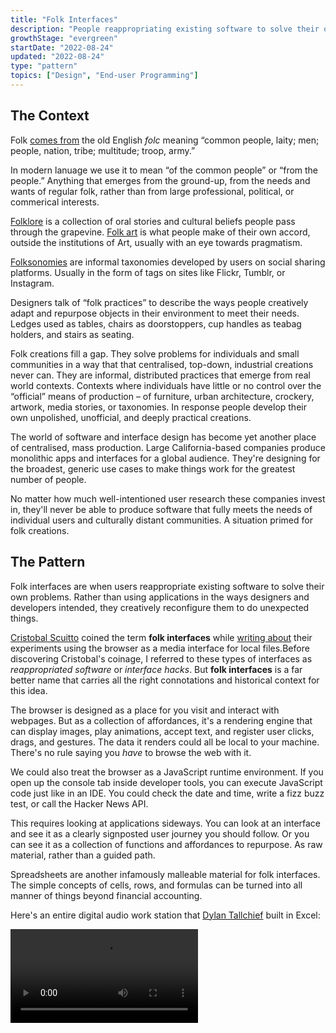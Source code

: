 ```yaml
---
title: "Folk Interfaces"
description: "People reappropriating existing software to solve their own unique problems"
growthStage: "evergreen"
startDate: "2022-08-24"
updated: "2022-08-24"
type: "pattern"
topics: ["Design", "End-user Programming"]
---
```


<h2 className="micro">The Context</h2>

Folk [comes from](https://www.etymonline.com/word/folk) the old English _folc_ meaning “common people, laity; men; people, nation, tribe; multitude; troop, army.”

In modern lanuage we use it to mean “of the common people” or “from the people.” Anything that emerges from the ground-up, from the needs and wants of regular folk, rather than from large professional, political, or commerical interests.

[Folklore](https://en.wikipedia.org/wiki/Folklore) is a collection of oral stories and cultural beliefs people pass through the grapevine. [Folk art](https://en.wikipedia.org/wiki/Folklore) is what people make of their own accord, outside the institutions of Art, usually with an eye towards pragmatism.

<TwoColumn alignItems="top" maxWidth="1300px" margin="0 auto var(--space-l)">

<BasicImage width="652px" height="423px" src="/images/posts/folk-interfaces/folkart1-squashed_pp1mvi.jpg" alt="Finnish folkart figurines" sourceUrl="https://www.flickr.com/photos/altfelix11/52280519722/in/pool-figgjonymollebjornwinbladarabia/" sourceTitle="Flickr" showalt />

<BasicImage width="583px" height="423px" src="/images/posts/folk-interfaces/folkart2-squashed_l8tts2.jpg" alt="Czechoslovak folkart matchbox covers" sourceUrl="https://www.flickr.com/photos/maraid/" sourceTitle="Flickr" showalt />

</TwoColumn>

[Folksonomies](https://en.wikipedia.org/wiki/Folksonomy) are informal taxonomies developed by users on social sharing platforms. Usually in the form of tags on sites like Flickr, Tumblr, or Instagram.

Designers talk of “folk practices” to describe the ways people creatively adapt and repurpose objects in their environment to meet their needs. Ledges used as tables, chairs as doorstoppers, cup handles as teabag holders, and stairs as seating.

<TwoColumn alignItems="top" maxWidth="1000px" margin="0 auto var(--space-l)">

<BasicImage src="/images/posts/folk-interfaces/designf1_eytbvh.jpg" alt="An impromtu table" sourceUrl="https://www.flickr.com/photos/withassociates/3170374666/in/photolist-7d6xg-4HCE7i-2RNw6-47k8M-2GCsq-2ubh5-2mYa2-eTg74y-78UY9B-5Q9ZWb-axbq8b-9QUdR-b2e97-8svSq-agv4Z-qhcqL-8svNR-siMPo-9X5FG-8suTx-8svwN-25CN7-48iZF-aBAm2-4zHWVM-4zMTVE-4zCMVP-4zz1wv-2ze22-4zEFBP-7Te57i-78UY6e-6Vt7g5-7zkzyw-3GXF3K-4A6ESm-r5UJd-oeM3ru-78YPQJ-oyarep-oeVaFo-78UY1T-G2L9t-6Vt745-cH4m9-4zHbHV-4jziP7-gJpyA-gJpyY-gJpyo" sourceTitle="Flickr" showalt />

<BasicImage src="/images/posts/folk-interfaces/designf2_jfwxje.jpg" alt="An impromtu cup holder" sourceUrl="https://www.flickr.com/photos/whenitwas/526683840/in/photolist-7X1m7U-8ABefZ-8ABegk-8ABege-7aMjFF-8ABefH-7Thjaq-7Te4Sp-6fKiEP-4zJSZw-72d1Rn-6fQbbW-3AhNEr-3BQqSY-6kuMwE-321RfW-59iQDE-4zGqxT-6fKiRt-sYBiW-8svFt-dSMbC-8svYE-3BEa4y-6fKimt-59iQw1-6dvjvC-pJrgt-m15Tx-6Nrqan-oXqagP-7Thj4s-3AoZw9-NxoKS-4STDGG-3BQ5vm-5sytML-QamEh-pfNsSu-sYBkt-5vDM2j-Qb4Qz-gLWyZ-dPUzu-dPQ4X-Qb2uk-ucY5U8-QanxC-3AndG5-8sv2F" sourceTitle="Flickr" showalt />

</TwoColumn>

Folk creations fill a gap. They solve problems for individuals and small communities in a way that that centralised, top-down, industrial creations never can. They are informal, distributed practices that emerge from real world contexts. Contexts where individuals have little or no control over the “official” means of production – of furniture, urban architecture, crockery, artwork, media stories, or taxonomies. In response people develop their own unpolished, unofficial, and deeply practical creations.

The world of software and interface design has become yet another place of centralised, mass production. Large California-based companies produce monolithic apps and interfaces for a global audience. They're designing for the broadest, generic use cases to make things work for the greatest number of people. 

No matter how much well-intentioned user research these companies invest in, they'll never be able to produce software that fully meets the needs of individual users and culturally distant communities. A situation primed for folk creations.

<Spacer size="small" />

<h2 className="micro">The Pattern</h2>

Folk interfaces are when users reappropriate existing software to solve their own problems. Rather than using applications in the ways designers and developers intended, they creatively reconfigure them to do unexpected things.

[Cristobal Scuitto](https://cristobal.space/) coined the term **folk interfaces** while [writing about](https://cristobal.space/writing/folk) their experiments using the browser as a media interface for local files.<Footnote idName={1}>Before discovering Cristobal's coinage, I referred to these types of interfaces as _reappropriated software_ or  _interface hacks_. But **folk interfaces** is a far better name that carries all the right connotations and historical context for this idea.</Footnote>

<ImageFrame width="800px" src="/images/posts/folk-interfaces/cristobal_vvbmex.jpg" alt="Cristobal's browser-as-media-interface" showalt />

The browser is designed as a place for you visit and interact with webpages. But as a collection of affordances, it's a rendering engine that can display images, play animations, accept text, and register user clicks, drags, and gestures. The data it renders could all be local to your machine. There's no rule saying you _have_ to browse the web with it.

We could also treat the browser as a JavaScript runtime environment. If you open up the console tab inside developer tools, you can execute JavaScript code just like in an IDE. You could check the date and time, write a fizz buzz test, or call the Hacker News API.

<BasicImage margin="0.5rem auto 3rem" width="1100px" src="/images/posts/folk-interfaces/browserja-squish_zkfsbo.jpg" alt="Using the built-in browser console as a JavaScript runtime environment" showalt />

This requires looking at applications sideways. You can look at an interface and see it as a clearly signposted user journey you should follow. Or you can see it as a collection of functions and affordances to repurpose. As raw material, rather than a guided path.

Spreadsheets are another infamously malleable material for folk interfaces. The simple concepts of cells, rows, and formulas can be turned into all manner of things beyond financial accounting.

Here's an entire digital audio work station that [Dylan Tallchief](https://www.youtube.com/channel/UCIu2Fj4x_VMn2dgSB1bFyQA) built in Excel:

<Video src="https://www.youtube.com/embed/RFdCM2kHL64" />

<Spacer size="medium" />

Spreadsheet art is another reappropriation of the interface. People make elaborate pixel art images by colouring in the cells.

<ImageFrame margin="1rem auto" width="800px" src="/images/posts/folk-interfaces/sheetart1_sqlxek.png" alt="The manga character Conan Edogawa created in Microsoft Excel" showalt sourceUrl="https://www.deviantart.com/reijr/art/microsoft-excel-conan-edogawa-777087209" sourceTitle="reijr" />

<ImageFrame margin="2rem auto 3rem" width="800px" src="/images/posts/folk-interfaces/sheetart2_gjavhv.jpg" alt="Nyan Cat art created in Microsoft Excel" showalt sourceUrl="https://www.deviantart.com/oscarit07/art/Nyan-Cat-in-Microsoft-Excel-262768148" sourceTitle="Oscarit07" />

Here's a [character dashboard](https://docs.google.com/spreadsheets/d/1qw3DMBK4OgF0jai8GDRtKKXZ8oZmzwwO8phXRD5nC1k/edit?usp=sharing) designed to faciliate a session of the role-playing game Dungeons and Dragons, entirely built in Google Sheets:

<ImageFrame width="1200px" src="/images/posts/folk-interfaces/dnd_f5dsmh.jpg" alt="A D&D character sheet built in Google Sheets" />

None of these uses cases could have been predicted or catered for by the Microsoft Excel product team. They're pure folk creations.

Historically, the term “folk” was used when [talking about the rural poor](https://en.wikipedia.org/wiki/Folklore#CITEREFDundes1969:~:text=The%20folk%20of%20the%2019th%20century%2C%20the%20social%20group%20identified%20in%20the%20original%20term%20%22folklore%22%2C%20was%20characterized%20by%20being%20rural%2C%20illiterate%20and%20poor) and illiterate peasants. It's fitting that folk practices in software are often developed by people illiterate in programming. Without access to formal programming skills, they use what they have to make things work. In ways that demonstrate profound creativity and logical problem-solving. 

This scavenging in the SaaS landscape is how people express agency and control in a computing environment that limits who has access to programmatic power. Only professional programmers and designers get to decide what buttons go on the interface, what features get prioritised, and what affordances users have access to. Subverting that dynamic is the only way people can get their needs met with the computational tools they have at hand.

Software isn't the first discipline to struggle with this power dynamic between professionals and everyday people. Architecture and product design have been at it for centuries.

[Victor Papanek](https://en.wikipedia.org/wiki/Victor_Papanek) is a widely venerated designer who developed the “design for the real world” philosophy in the 1970's. He advocated for an approach that moved away from aesthetics and toward solving practical problems for people with found, local materials. His most infamous design was the 'tin can radio' that could pick up a one-way signal in rural areas – enough to get a news broadcast. It could be made out of a single tin can, some copper wire, a rusty nail, and any available fuel source, for a total of 9 cents in production costs.

<BasicImage margin="0.5rem auto 2rem" width="800px" src="/images/posts/folk-interfaces/papnek_iqudqq.jpg" alt="Victor Papnek's tin can radio" showalt />

The Japanese philosophy of [Mingei](https://en.wikipedia.org/wiki/Mingei) was another movement we should heed. Developed in the 1920's, it championed the beauty of everyday items made by “nameless craftsmen” with traditional techniques and local materials. This pushed against the prevailing cultural trends of moderinism that valued “high art” made by famous artists.

It's unclear what the full range of local materials and traditional techniques of interface design and programming are yet. Perhaps its simply spreadsheets, browsers, and more accessible [end-user programming](https://en.wikipedia.org/wiki/End-user_development) tools. We should be on the lookout for others. Giving people the raw materials to solve their own problems is the folkiest way forward.

<Spacer size="small" />

<h2 className="micro">Bonus Content</h2>

In the spirit of reimagining interfaces, please enjoy this collection of “folk art interfaces” dreamed up by [Midjourney](https://www.midjourney.com/). Such vibes.

<TwoColumn maxWidth="1000px" gridGap="2.75rem">

<BasicImage src="/images/posts/folk-interfaces/folk5_xldfr5.jpg" alt="" />
<BasicImage src="/images/posts/folk-interfaces/folk4_l18nmf.jpg" alt="" />
<BasicImage src="/images/posts/folk-interfaces/folk2-4_rekprv.jpg" alt="" />
<BasicImage src="/images/posts/folk-interfaces/folk7_k7wytx.jpg" alt="" />
<BasicImage src="/images/posts/folk-interfaces/folk2-3_hq75yi.jpg" alt="" />
<BasicImage src="/images/posts/folk-interfaces/folk2-1_sfuul0.jpg" alt="" />

</TwoColumn>


<References>
  <ReferencesLink
    title="Folk (Browser) Interfaces"
    href="https://cristobal.space/writing/folk"
    author="Cristobal Scuitto"
  />
  <ReferencesLink
    title="Painting the Tin Can – On Victor Papanek"
    href="https://medium.com/@alexanderjcat/painting-the-tin-can-485964ddb44"
    author="Alex Catanese"
  />
  <ReferencesLink
    title="Design for the Real World"
    href="https://www.google.co.uk/books/edition/Design_for_the_Real_World/7tedwwEACAAJ?hl=en"
    author="Victor Papanek"
  />
  <ReferencesLink
    title="The Beauty of Everyday Things (on Mingei)"
    href="https://www.google.co.uk/books/edition/The_Beauty_of_Everyday_Things/BIRbDwAAQBAJ?hl=en&gbpv=0"
    author="Soetsu Yanagi"
  />
  <ReferencesLink
    title="End-user Programming"
    href="https://www.inkandswitch.com/end-user-programming/"
    author="Szynmon Kaliski & Adam Wiggins"
  />
  <ReferencesLink
    title="Mingei – Wikipedia"
    href="https://en.wikipedia.org/wiki/Mingei"
  />
  <ReferencesLink
    title="End-user Development – Wikipedia"
    href="https://en.wikipedia.org/wiki/End-user_development"
  />
  
</References>
